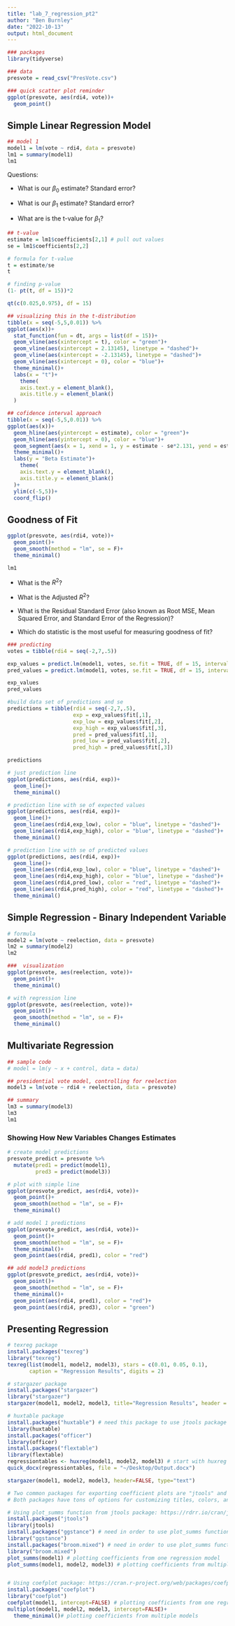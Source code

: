 ```yaml
---
title: "lab_7_regression_pt2"
author: "Ben Burnley"
date: "2022-10-13"
output: html_document
---
```


```r
### packages 
library(tidyverse)

```

```r
### data 
presvote = read_csv("PresVote.csv")
```

```r
### quick scatter plot reminder 
ggplot(presvote, aes(rdi4, vote))+
  geom_point()
```

## Simple Linear Regression Model

```r
## model 1 
model1 = lm(vote ~ rdi4, data = presvote)
lm1 = summary(model1)
lm1
```

Questions:

-   What is our $\beta_0$ estimate? Standard error?

-   What is our $\beta_1$ estimate? Standard error?

-   What are is the t-value for $\beta_1$?

```r
## t-value 
estimate = lm1$coefficients[2,1] # pull out values 
se = lm1$coefficients[2,2]

# formula for t-value
t = estimate/se
t

# finding p-value
(1- pt(t, df = 15))*2

qt(c(0.025,0.975), df = 15)

## visualizing this in the t-distribution
tibble(x = seq(-5,5,0.01)) %>% 
ggplot(aes(x))+
  stat_function(fun = dt, args = list(df = 15))+
  geom_vline(aes(xintercept = t), color = "green")+
  geom_vline(aes(xintercept = 2.13145), linetype = "dashed")+
  geom_vline(aes(xintercept = -2.13145), linetype = "dashed")+
  geom_vline(aes(xintercept = 0), color = "blue")+
  theme_minimal()+
  labs(x = "t")+
    theme(
    axis.text.y = element_blank(),
    axis.title.y = element_blank()
  )
```

```r
## cofidence interval approach 
tibble(x = seq(-5,5,0.01)) %>% 
ggplot(aes(x))+
  geom_hline(aes(yintercept = estimate), color = "green")+
  geom_hline(aes(yintercept = 0), color = "blue")+
  geom_segment(aes(x = 1, xend = 1, y = estimate - se*2.131, yend = estimate + se*2.131))+
  theme_minimal()+
  labs(y = "Beta Estimate")+
    theme(
    axis.text.y = element_blank(),
    axis.title.y = element_blank()
  )+
  ylim(c(-5,5))+
  coord_flip()
```

## Goodness of Fit

```r
ggplot(presvote, aes(rdi4, vote))+
  geom_point()+
  geom_smooth(method = "lm", se = F)+
  theme_minimal()

```

```r
lm1
```

-   What is the $R^2$?

-   What is the Adjusted $R^2$?

-   What is the Residual Standard Error (also known as Root MSE, Mean Squared Error, and Standard Error of the Regression)?

-   Which do statistic is the most useful for measuring goodness of fit?

```r
### predicting 
votes = tibble(rdi4 = seq(-2,7,.5))

exp_values = predict.lm(model1, votes, se.fit = TRUE, df = 15, interval = "confidence")
pred_values = predict.lm(model1, votes, se.fit = TRUE, df = 15, interval = "prediction")

exp_values
pred_values
```

```r
#build data set of predictions and se 
predictions = tibble(rdi4 = seq(-2,7,.5), 
                     exp = exp_values$fit[,1], 
                     exp_low = exp_values$fit[,2], 
                     exp_high = exp_values$fit[,3], 
                     pred = pred_values$fit[,1], 
                     pred_low = pred_values$fit[,2], 
                     pred_high = pred_values$fit[,3])

predictions

# just prediction line
ggplot(predictions, aes(rdi4, exp))+
  geom_line()+
  theme_minimal()

# prediction line with se of expected values 
ggplot(predictions, aes(rdi4, exp))+
  geom_line()+
  geom_line(aes(rdi4,exp_low), color = "blue", linetype = "dashed")+
  geom_line(aes(rdi4,exp_high), color = "blue", linetype = "dashed")+
  theme_minimal()

# prediction line with se of predicted values 
ggplot(predictions, aes(rdi4, exp))+
  geom_line()+
  geom_line(aes(rdi4,exp_low), color = "blue", linetype = "dashed")+
  geom_line(aes(rdi4,exp_high), color = "blue", linetype = "dashed")+
  geom_line(aes(rdi4,pred_low), color = "red", linetype = "dashed")+
  geom_line(aes(rdi4,pred_high), color = "red", linetype = "dashed")+
  theme_minimal()

```

## Simple Regression - Binary Independent Variable

```r
# formula 
model2 = lm(vote ~ reelection, data = presvote)
lm2 = summary(model2)
lm2
```

```r
###  visualization 
ggplot(presvote, aes(reelection, vote))+
  geom_point()+
  theme_minimal()

# with regression line 
ggplot(presvote, aes(reelection, vote))+
  geom_point()+
  geom_smooth(method = "lm", se = F)+
  theme_minimal()
```

## Multivariate Regression

```r
## sample code 
# model = lm(y ~ x + control, data = data)

## presidential vote model, controlling for reelection 
model3 = lm(vote ~ rdi4 + reelection, data = presvote)

## summary
lm3 = summary(model3)
lm3
lm1
```

### Showing How New Variables Changes Estimates

```r
# create model predictions 
presvote_predict = presvote %>% 
  mutate(pred1 = predict(model1),
         pred3 = predict(model3))

# plot with simple line
ggplot(presvote_predict, aes(rdi4, vote))+
  geom_point()+
  geom_smooth(method = "lm", se = F)+
  theme_minimal()

# add model 1 predictions
ggplot(presvote_predict, aes(rdi4, vote))+
  geom_point()+
  geom_smooth(method = "lm", se = F)+
  theme_minimal()+
  geom_point(aes(rdi4, pred1), color = "red")

## add model3 predictions
ggplot(presvote_predict, aes(rdi4, vote))+
  geom_point()+
  geom_smooth(method = "lm", se = F)+
  theme_minimal()+
  geom_point(aes(rdi4, pred1), color = "red")+
  geom_point(aes(rdi4, pred3), color = "green")
```

## Presenting Regression

```r
# texreg package
install.packages("texreg")
library("texreg")
texreg(list(model1, model2, model3), stars = c(0.01, 0.05, 0.1), 
       caption = "Regression Results", digits = 2)

# stargazer package
install.packages("stargazer")
library("stargazer")
stargazer(model1, model2, model3, title="Regression Results", header = FALSE, digits = 2)

# huxtable package
install.packages("huxtable") # need this package to use jtools package for exporting to Word
library(huxtable) 
install.packages("officer")
library(officer)
install.packages("flextable") 
library(flextable)
regressiontables <- huxreg(model1, model2, model3) # start with huxreg function, then use quick_docx function
quick_docx(regressiontables, file = "~/Desktop/Output.docx")
```

```r
stargazer(model1, model2, model3, header=FALSE, type="text")
```

```r
# Two common packages for exporting coefficient plots are "jtools" and "coefplot"
# Both packages have tons of options for customizing titles, colors, and formatting.

# Using plot_summs function from jtools package: https://rdrr.io/cran/jtools/man/plot_summs.html 
install.packages("jtools")
library(jtools)
install.packages("ggstance") # need in order to use plot_summs function
library("ggstance")
install.packages("broom.mixed") # need in order to use plot_summs function
library("broom.mixed")
plot_summs(model1) # plotting coefficients from one regression model
plot_summs(model1, model2, model3) # plotting coefficients from multiple models


# Using coefplot package: https://cran.r-project.org/web/packages/coefplot/coefplot.pdf 
install.packages("coefplot")
library("coefplot")
coefplot(model1, intercept=FALSE) # plotting coefficients from one regression model
multiplot(model1, model2, model3, intercept=FALSE)+
  theme_minimal()# plotting coefficients from multiple models
```

